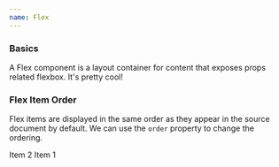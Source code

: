 ```yaml
---
name: Flex
---
```


### Basics

<Playground>
  <Flex flexDirection="column">
    <Box>
      A Flex component is a layout container for content that exposes props
      related flexbox.
    </Box>
    <Box>It's pretty cool!</Box>
  </Flex>
</Playground>

### Flex Item Order

Flex items are displayed in the same order as they appear in the source
document by default. We can use the `order` property to change the ordering.

<Playground>
  <Flex>
    <Flex order="2">Item 2</Flex>
    <Flex order="1">Item 1</Flex>
  </Flex>
</Playground>
